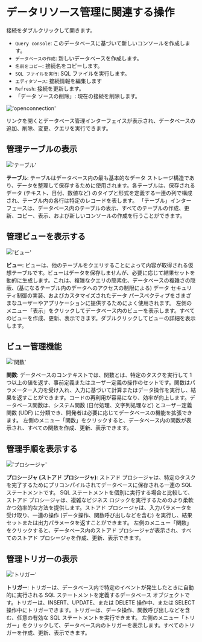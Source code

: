 # データリソース管理に関連する操作

接続をダブルクリックして開きます。
- `Query console`: このデータベースに基づいて新しいコンソールを作成します。
- `データベースの作成`: 新しいデータベースを作成します。
- `名前をコピー`: 接続名をコピーします。
- `SQL ファイルを実行`: SQL ファイルを実行します。
- `エディタソース`: 接続情報を編集します
- `Refresh`: 接続を更新します。
- 「データ ソースの削除」: 現在の接続を削除します。

!['openconnection'](/image/connection-manage/openconnection.png)

リンクを開くとデータベース管理インターフェイスが表示され、データベースの追加、削除、変更、クエリを実行できます。

## 管理テーブルの表示
!['テーブル'](/image/connection-manage/tables.png)

**テーブル**: テーブルはデータベース内の最も基本的なデータ ストレージ構造であり、データを整理して保存するために使用されます。各テーブルは、保存されるデータ (テキスト、日付、数値など) のタイプと形式を定義する一連の列で構成され、テーブル内の各行は特定のレコードを表します。
「テーブル」インターフェースは、データベース内のテーブルの表示、すべてのテーブルの作成、更新、コピー、表示、および新しいコンソールの作成を行うことができます。

## 管理ビューを表示する
!['ビュー'](/image/connection-manage/views.png)

**ビュー**: ビューは、他のテーブルをクエリすることによって内容が取得される仮想テーブルです。ビューはデータを保存しませんが、必要に応じて結果セットを動的に生成します。これは、複雑なクエリの簡素化、データベースの複雑さの隠蔽、(基になるテーブル内のデータへのアクセスの制限による) データ セキュリティ制御の実装、およびカスタマイズされたデータ パースペクティブをさまざまなユーザーやアプリケーションに提供するためによく使用されます。
左側のメニュー「表示」をクリックしてデータベース内のビューを表示します。すべてのビューを作成、更新、表示できます。ダブルクリックしてビューの詳細を表示します。

## ビュー管理機能
!['関数'](/image/connection-manage/functions.png)

**関数**: データベースのコンテキストでは、関数とは、特定のタスクを実行して 1 つ以上の値を返す、事前定義またはユーザー定義の操作のセットです。関数はパラメーター入力を受け入れ、入力に基づいて計算またはデータ操作を実行し、結果を返すことができます。コードの再利用が容易になり、効率が向上します。データベース関数は、システム関数 (日付処理、文字列処理など) とユーザー定義関数 (UDF) に分類でき、開発者は必要に応じてデータベースの機能を拡張できます。
左側のメニュー「関数」をクリックすると、データベース内の関数が表示され、すべての関数を作成、更新、表示できます。

## 管理手順を表示する
!['プロシージャ'](/image/connection-manage/procedures.png)

**プロシージャ (ストアド プロシージャ)**: ストアド プロシージャは、特定のタスクを完了するためにプリコンパイルされてデータベースに保存される一連の SQL ステートメントです。 SQL ステートメントを個別に実行する場合と比較して、ストアド プロシージャは、複雑なビジネス ロジックを実行するためのより柔軟かつ効率的な方法を提供します。ストアド プロシージャは、入力パラメータを受け取り、一連の操作 (データ操作、関数呼び出しなどを含む) を実行し、結果セットまたは出力パラメータを返すことができます。
左側のメニュー「関数」をクリックすると、データベース内のストアド プロシージャが表示され、すべてのストアド プロシージャを作成、更新、表示できます。

## 管理トリガーの表示
!['トリガー'](/image/connection-manage/triggers.png)

**トリガー**: トリガーは、データベース内で特定のイベントが発生したときに自動的に実行される SQL ステートメントを定義するデータベース オブジェクトです。トリガーは、INSERT、UPDATE、または DELETE 操作中、または SELECT 操作中にトリガーできます。トリガーは、データ操作、関数呼び出しなどを含む、任意の有効な SQL ステートメントを実行できます。
左側のメニュー「トリガー」をクリックして、データベース内のトリガーを表示します。すべてのトリガーを作成、更新、表示できます。
